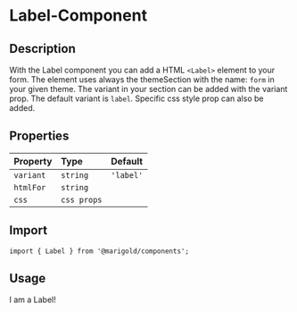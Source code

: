 
<Meta title="Components/Label" />

# Label-Component

## Description

With the Label component you can add a HTML `<Label>` element to your form.
The element uses always the themeSection with the name: `form` in your given theme. The variant in your section can be added with the variant prop. The default variant is `label`.
Specific css style prop can also be added.

## Properties

| Property  | Type        | Default   |
| :-------- | :---------- | :-------- |
| `variant` | `string`    | `'label'` |
| `htmlFor` | `string`    |           |
| `css`     | `css props` |           |

## Import

```tsx
import { Label } from '@marigold/components';
```

## Usage

<Preview>
  <Story name="label">
    <MarigoldProvider theme={theme}>
      <Label variant="label" htmlFor="labelId">
        I am a Label!
      </Label>
    </MarigoldProvider>
  </Story>
</Preview>
